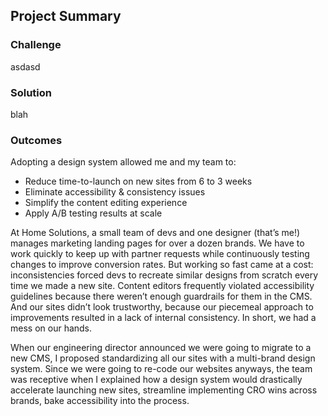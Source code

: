 
<section className='summary-card'>
    <h2 className='visually-hidden'>Project Summary</h2>
    <h3>Challenge</h3>
    <p>asdasd</p>
    <h3>Solution</h3>
    <p>blah</p>
    <h3>Outcomes</h3>
    <p>
    Adopting a design system allowed me and my team to:
        <ul>
            <li>Reduce time-to-launch on new sites from 6 to 3 weeks</li>
            <li>Eliminate accessibility & consistency issues</li>
            <li>Simplify the content editing experience</li>
            <li>Apply A/B testing results at scale</li>
        </ul>
    </p>
</section>

<H2group eyebrow="Case study:" heading="Multi-Site Design System" />

At Home Solutions, a small team of devs and one designer (that’s me!) manages marketing landing pages for over a dozen brands. We have to work quickly to keep up with partner requests while continuously testing changes to improve conversion rates. But working so fast came at a cost: inconsistencies forced devs to recreate similar designs from scratch every time we made a new site. Content editors frequently violated accessibility guidelines because there weren’t enough guardrails for them in the CMS. And our sites didn’t look trustworthy, because our piecemeal approach to improvements resulted in a lack of internal consistency. In short, we had a mess on our hands.

When our engineering director announced we were going to migrate to a new CMS, I proposed standardizing all our sites with a multi-brand design system. Since we were going to re-code our websites anyways, the team was receptive when I explained how a design system would drastically accelerate launching new sites, streamline implementing CRO wins across brands, bake accessibility into the process.
